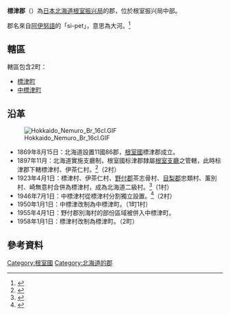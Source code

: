 {{日本郡
| 郡=標津郡
| 日文原名=標津郡
| 平假名=しべつぐん
| 羅馬字拼音=Shibetsu-gun
| 都道府縣=北海道
| 支廳=根室振兴局
| 町=2
| 村=
| 經度=
| 緯度=
| 地圖=[[File:Shibetsu_District_in_Nemuro_Subprefecture.gif|250px]]
}}
'''標津郡'''（{{jpn|j=標津町|hg=しべつぐん|rm=Shibetsu gun|f=y}}）為[[日本|日本]][[北海道|北海道]][[根室振兴局|根室振兴局]]的郡，位於根室振兴局中部。

郡名來自[[阿伊努語|阿伊努語]]的「si-pet」，意思為大河。<ref name="brief">{{Cite web| publisher=標津町公所| title=標津町的概況| url=http://www.shibetsutown.jp/town/index.html| accessdate=2008年7月22日| language=ja| archive-date=2016年8月26日| archive-url=https://web.archive.org/web/20160826122357/http://www.shibetsutown.jp/town/index.html| dead-url=no}}</ref>
==轄區==
轄區包含2町：
*[[標津町|標津町]]
*[[中標津町|中標津町]]

==沿革==
[[Image:Hokkaido_Nemuro_Br_16cl.GIF|thumb]]
*1869年8月15日：北海道設置11國86郡，[[根室國|根室國]]標津郡成立。
*1897年11月：北海道實施支廳制，根室國标津郡隸屬[[根室支廳|根室支廳]]之管轄，此時标津郡下轄標津村、伊茶仁村。<ref>{{Cite web|url=http://homepage1.nifty.com/ishato/tiri/sityoson/01hokkai/01_hokkai21.htm#nemuro |title=市町村的變遷 - 北海道［道東・道北］ |publisher=ISSIE |accessdate=2008年7月21日 |language=ja |deadurl=yes |archiveurl=https://web.archive.org/web/20091001194212/http://homepage1.nifty.com/ishato/tiri/sityoson/01hokkai/01_hokkai21.htm |archivedate=2009年10月1日 }}</ref>（2村）
*1923年4月1日：標津村、伊茶仁村、[[野付郡|野付郡]]茶志骨村、[[目梨郡|目梨郡]]忠類村、薰別村、崎無意村合併為標津村，成為北海道二級村。<ref name="brief">{{Cite web| publisher=標津町公所| title=標津町的概況| url=http://www.shibetsutown.jp/town/index.html| accessdate=2008年7月22日| language=ja}}</ref>（1村）
*1946年7月1日：中標津村從標津村分割獨立設置。<ref>{{Cite web| publisher=中標津町公所| title=中標津町的簡史| url=http://www.nakashibetsu.jp/nakashibetsu.nsf/doc/gaiyou_001?OpenDocument| accessdate=2008年7月22日| language=ja| archive-date=2007年4月19日| archive-url=https://web.archive.org/web/20070419074607/http://www.nakashibetsu.jp/nakashibetsu.nsf/doc/gaiyou_001?OpenDocument| dead-url=no}}</ref>（2村）
*1950年1月1日：中標津改制為中標津町。（1町1村）
*1955年4月1日：野付郡別海村的部份區域被併入中標津町。
*1958年1月1日：標津村改制為標津町。（2町）

==參考資料==
{{reflist}}

{{根室振興局}}
{{根室國的郡}}

[[Category:根室國|Category:根室國]]
[[Category:北海道的郡|Category:北海道的郡]]
